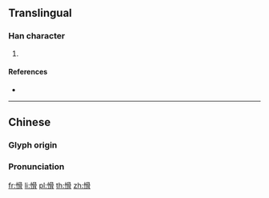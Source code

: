 {{character info/new}}
==Translingual==

===Han character===
{{Han char|rn=61|rad=心|as=10|sn=13|four=97027|canj=PBBB|ids=⿰忄骨}}

# {{defn|Han|sort=心10}}

====References====
* {{Han ref|kx=0396.270|dkj=11003|dj=0735.150|hdz=42329.010|uh=6132|ud=24882|bh=DD6B|bd=56683}}

----

==Chinese==
{{zh-forms}}

===Glyph origin===
{{Han etym}}

===Pronunciation===
{{zh-pron
|m=gǔ
|c=gwat1
|mc=y
|oc=y
|ma=
|cat=
}}

[[fr:愲]]
[[li:愲]]
[[pl:愲]]
[[th:愲]]
[[zh:愲]]
